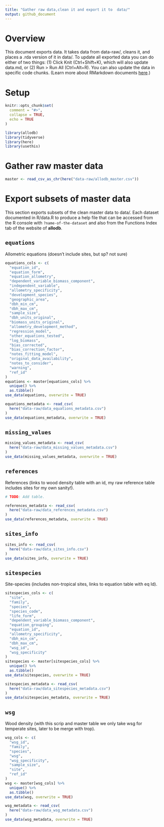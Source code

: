 ```yaml
---
title: "Gather raw data,clean it and export it to  data/"
output: github_document
---
```


# Overview

This document exports data. It takes data from data-raw/, cleans it, and places a .rda version of it in data/. To update all exported data you can do either of two things: (1) Click Knit (Ctrl+Shift+K), which will also update data.md, or (2) Run > Run All (Ctrl+Alt+R). You can also update the data in specific code chunks. (Learn more about RMarkdown documents [here](https://rmarkdown.rstudio.com/lesson-1.html).)

# Setup

```r
knitr::opts_chunk$set(
  comment = "#>",
  collapse = TRUE,
  echo = TRUE
)
```

```r
library(allodb)
library(tidyverse)
library(here)
library(usethis)
```

# Gather raw master data

```r
master <- read_csv_as_chr(here("data-raw/allodb_master.csv"))
```

# Export subsets of master data

This section exports subsets of the clean master data to data/. Each dataset documented in R/data.R to produce a help file that can be accessed from the R console with `?name-of-the-dataset` and also from the Functions Index tab of the website of __allodb__.

## `equations`

Allometric equations (doesn't include sites, but sp? not sure)

```r
equations_cols <- c(
  "equation_id",
  "equation_form",
  "equation_allometry",
  "dependent_variable_biomass_component",
  "independent_variable",
  "allometry_specificity",
  "development_species",
  "geographic_area",
  "dbh_min_cm",
  "dbh_max_cm",
  "sample_size",
  "dbh_units_original",
  "biomass_units_original",
  "allometry_development_method",
  "regression_model",
  "other_equations_tested",
  "log_biomass",
  "bias_corrected",
  "bias_correction_factor",
  "notes_fitting_model",
  "original_data_availability",
  "notes_to_consider",
  "warning",
  "ref_id"
)
equations <- master[equations_cols] %>% 
  unique() %>% 
  as.tibble()
use_data(equations, overwrite = TRUE)

equations_metadata <- read_csv(
  here("data-raw/data_equations_metadata.csv")
)
use_data(equations_metadata, overwrite = TRUE)
```

## `missing_values`

```r
missing_values_metadata <- read_csv(
  here("data-raw/data_missing_values_metadata.csv")
)
use_data(missing_values_metadata, overwrite = TRUE)
```

## `references`

References (links to wood density table with an id, my raw reference table includes sites for my own sanity!).

```r
# TODO: Add table.

references_metadata <- read_csv(
  here("data-raw/data_references_metadata.csv")
)
use_data(references_metadata, overwrite = TRUE)
```

## `sites_info`

```r
sites_info <- read_csv(
  here("data-raw/data_sites_info.csv")
)
use_data(sites_info, overwrite = TRUE)
```

## `sitespecies`

Site-species (includes non-tropical sites, links to equation table with eq Id).

```r
sitespecies_cols <- c(
  "site",
  "family",
  "species",
  "species_code",
  "life_form",
  "dependent_variable_biomass_component",
  "equation_grouping",
  "equation_id",
  "allometry_specificity",
  "dbh_min_cm",
  "dbh_max_cm",
  "wsg_id",
  "wsg_specificity"
)
sitespecies <- master[sitespecies_cols] %>% 
  unique() %>% 
  as.tibble()
use_data(sitespecies, overwrite = TRUE)

sitespecies_metadata <- read_csv(
  here("data-raw/data_sitespecies_metadata.csv")
)
use_data(sitespecies_metadata, overwrite = TRUE)
```

## `wsg`

Wood density (with this scrip and master table we only take wsg for temperate sites, later to be merge with trop).

```r
wsg_cols <- c(
  "wsg_id",
  "family",
  "species",
  "wsg",
  "wsg_specificity",
  "sample_size",
  "site",
  "ref_id"
)
wsg <- master[wsg_cols] %>% 
  unique() %>% 
  as.tibble()
use_data(wsg, overwrite = TRUE)

wsg_metadata <- read_csv(
  here("data-raw/data_wsg_metadata.csv")
)
use_data(wsg_metadata, overwrite = TRUE)
```


